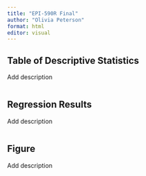 ```yaml
---
title: "EPI-590R Final"
author: "Olivia Peterson"
format: html
editor: visual
---
```


## Table of Descriptive Statistics
Add description

```r

```

## Regression Results
Add description

```r

```

## Figure
Add description

```r


```


